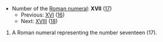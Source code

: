 *Number of the [[Roman numeral]]: '''XVII''' ([[seventeen|17]])
**Previous: [[XVI]] ([[sixteen|16]])
**Next: [[XVIII]] ([[eighteen|18]])

# A Roman numeral representing the number seventeen (17).